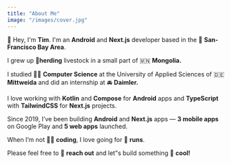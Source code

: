 ```yaml
---
title: "About Me"
image: "/images/cover.jpg"
---
```


👋 Hey, I'm **Tim**. I'm an **Android** and **Next.js** developer based in the 🌉 **San-Francisco Bay Area**.

I grew up **🏇herding** livestock in a small part of 🇲🇳 **Mongolia.**

I studied 👨‍🎓 **Computer Science** at the University of Applied Sciences of 🇩🇪 **Mittweida** and did an internship at 🚘 **Daimler.**

I love working with **Kotlin** and **Compose** for **Android** apps and **TypeScript** with **TailwindCSS** for **Next.js** projects.

Since 2019, I’ve been building **Android** and **Next.js** apps — **3 mobile apps** on Google Play and **5 web apps** launched.

When I’m not 🧑‍💻 **coding**, I love going for 🏃 **runs**.

Please feel free to 🎉 **reach out** and let"s build something 🚀 **cool!**
